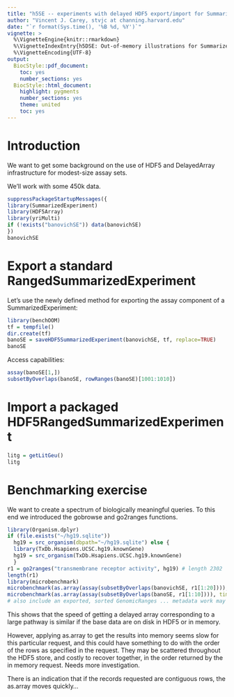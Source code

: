 ```yaml
---
title: "h5SE -- experiments with delayed HDF5 export/import for SummarizedExperiments"
author: "Vincent J. Carey, stvjc at channing.harvard.edu"
date: "`r format(Sys.time(), '%B %d, %Y')`"
vignette: >
  %\VignetteEngine{knitr::rmarkdown}
  %\VignetteIndexEntry{h5DSE: Out-of-memory illustrations for SummarizedExperiment}
  %\VignetteEncoding{UTF-8}
output:
  BiocStyle::pdf_document:
    toc: yes
    number_sections: yes
  BiocStyle::html_document:
    highlight: pygments
    number_sections: yes
    theme: united
    toc: yes
---
```


# Introduction

We want to get some background on the use of HDF5 and DelayedArray
infrastructure for modest-size assay sets.

We'll work with some 450k data.
```r
suppressPackageStartupMessages({
library(SummarizedExperiment)
library(HDF5Array)
library(yriMulti)
if (!exists("banovichSE")) data(banovichSE)
})
banovichSE
```

# Export a standard RangedSummarizedExperiment

Let's use the newly defined method for exporting the
assay component of a SummarizedExperiment:
```r
library(benchOOM)
tf = tempfile()
dir.create(tf)
banoSE = saveHDF5SummarizedExperiment(banovichSE, tf, replace=TRUE)
banoSE
```

Access capabilities:
```r
assay(banoSE[1,])
subsetByOverlaps(banoSE, rowRanges(banoSE)[1001:1010])
```

# Import a packaged HDF5RangedSummarizedExperiment

```r
litg = getLitGeu()
litg
```

# Benchmarking exercise

We want to create a spectrum of biologically meaningful queries.  To
this end we introduced the gobrowse and go2ranges functions.  
```r
library(Organism.dplyr)
if (file.exists("~/hg19.sqlite")) 
  hg19 = src_organism(dbpath="~/hg19.sqlite") else {
  library(TxDb.Hsapiens.UCSC.hg19.knownGene)
  hg19 = src_organism(TxDb.Hsapiens.UCSC.hg19.knownGene)
  }
r1 = go2ranges("transmembrane receptor activity", hg19) # length 2302
length(r1)
library(microbenchmark)
microbenchmark(as.array(assay(subsetByOverlaps(banovichSE, r1[1:20]))), times=5)
microbenchmark(as.array(assay(subsetByOverlaps(banoSE, r1[1:10]))), times=5)
# also include an exported, sorted GenomicRanges ... metadata work may be needed
```

This shows that the speed of getting a delayed array corresponding to a large
pathway is similar if the base data are on disk in HDF5 or in memory.

However, applying as.array to get the results into memory seems
slow for this particular request, and this could have something to do
with the order of the rows as specified in the request.  They
may be scattered throughout the HDF5 store, and costly to recover
together, in the order returned by the in memory request.  Needs
more investigation.

There is an indication that if the records requested are contiguous
rows, the as.array moves quickly...
